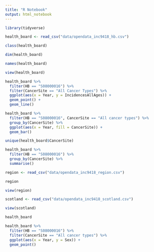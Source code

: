 ```yaml
---
title: "R Notebook"
output: html_notebook
---
```


```r
library(tidyverse)
```

```r
health_board <- read_csv("data/opendata_inc9418_hb.csv")
```

```r
class(health_board)
```

```r
dim(health_board)
```

```r
names(health_board)
```

```r
view(health_board)
```

```r
health_board %>%
  filter(HB == "S08000016") %>% 
  filter(CancerSite == "All Cancer Types") %>% 
  ggplot(aes(x = Year, y = IncidencesAllAges)) +
  geom_point() +
  geom_line()
```

```r
health_board %>% 
  filter(HB == "S08000016", CancerSite == "All cancer types") %>% 
  group_by(CancerSite) %>% 
  ggplot(aes(x = Year, fill = CancerSite)) +
  geom_bar()
```

```r
unique(health_board$CancerSite)
```

```r
health_board %>% 
  filter(HB == "S08000016") %>% 
  group_by(CancerSite) %>% 
  summarise()
```

```r
region <- read_csv("data/opendata_inc9418_region.csv")
```

```r
region
```

```r
view(region)
```

```r
scotland <- read_csv("data/opendata_inc9418_scotland.csv")
```

```r
view(scotland)
```

```r
health_board
```


```r
health_board %>% 
  filter(HB == "S08000016") %>% 
  filter(CancerSite == "All cancer types") %>% 
  ggplot(aes(x = Year, y = Sex)) +
  geom_point()
```





















